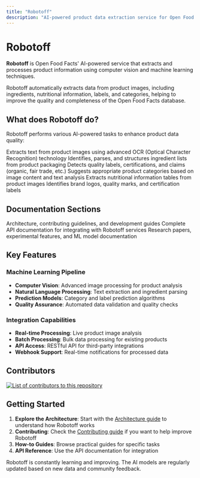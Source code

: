 ```yaml
---
title: "Robotoff"
description: "AI-powered product data extraction service for Open Food Facts. Learn about computer vision, ingredient analysis, and machine learning features."
---
```



# Robotoff

**Robotoff** is Open Food Facts' AI-powered service that extracts and processes product information using computer vision and machine learning techniques.

<Callout type="info">
  Robotoff automatically extracts data from product images, including
  ingredients, nutritional information, labels, and categories, helping to
  improve the quality and completeness of the Open Food Facts database.
</Callout>

## What does Robotoff do?

Robotoff performs various AI-powered tasks to enhance product data quality:

<Steps>
  <Step title="Image Analysis">
    Extracts text from product images using advanced OCR (Optical Character
    Recognition) technology
  </Step>
  <Step title="Ingredient Detection">
    Identifies, parses, and structures ingredient lists from product packaging
  </Step>
  <Step title="Label Recognition">
    Detects quality labels, certifications, and claims (organic, fair trade,
    etc.)
  </Step>
  <Step title="Category Prediction">
    Suggests appropriate product categories based on image content and text
    analysis
  </Step>
  <Step title="Nutrition Extraction">
    Extracts nutritional information tables from product images
  </Step>
  <Step title="Logo Detection">
    Identifies brand logos, quality marks, and certification labels
  </Step>
</Steps>

## Documentation Sections

<Cards>
  <Card href="/docs/Robotoff/(docs)" title="Project Documentation">
    Architecture, contributing guidelines, and development guides
  </Card>
  <Card href="/docs/Robotoff" title="API Reference">
    Complete API documentation for integrating with Robotoff services
  </Card>
  <Card href="/docs/Robotoff/(docs)/research" title="Research">
    Research papers, experimental features, and ML model documentation
  </Card>
</Cards>

## Key Features

### Machine Learning Pipeline

- **Computer Vision**: Advanced image processing for product analysis
- **Natural Language Processing**: Text extraction and ingredient parsing
- **Prediction Models**: Category and label prediction algorithms
- **Quality Assurance**: Automated data validation and quality checks

### Integration Capabilities

- **Real-time Processing**: Live product image analysis
- **Batch Processing**: Bulk data processing for existing products
- **API Access**: RESTful API for third-party integrations
- **Webhook Support**: Real-time notifications for processed data

## Contributors

<a href="https://github.com/openfoodfacts/robotoff/graphs/contributors">
  <img
    alt="List of contributors to this repository"
    src="https://contrib.rocks/image?repo=openfoodfacts/robotoff"
  />
</a>

## Getting Started

1. **Explore the Architecture**: Start with the [Architecture guide](/docs/Robotoff/introduction/architecture) to understand how Robotoff works
2. **Contributing**: Check the [Contributing guide](/docs/Robotoff/introduction/contributing) if you want to help improve Robotoff
3. **How-to Guides**: Browse practical guides for specific tasks
4. **API Reference**: Use the API documentation for integration

<Callout type="info">
  Robotoff is constantly learning and improving. The AI models are regularly
  updated based on new data and community feedback.
</Callout>
